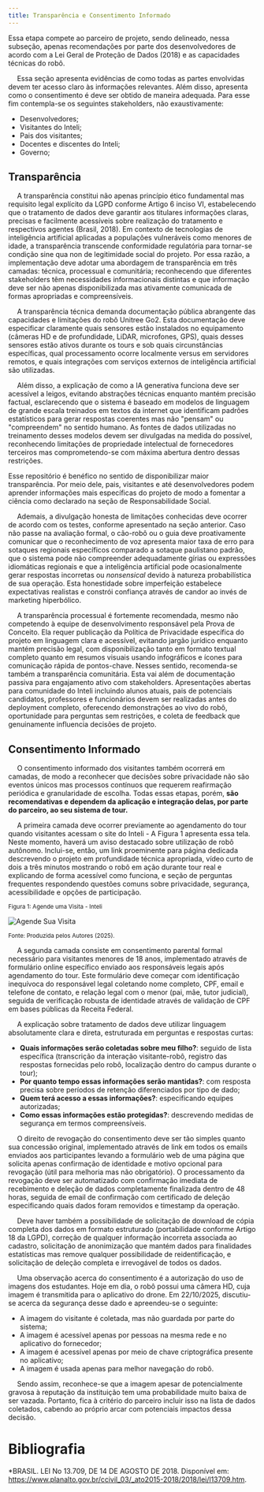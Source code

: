 ```yaml
---
title: Transparência e Consentimento Informado
---
```


<Callout title="Aviso" type="warning">
  Essa etapa compete ao parceiro de projeto, sendo delineado, nessa subseção, apenas recomendações por parte dos desenvolvedores de acordo com a Lei Geral de Proteção de Dados (2018) e as capacidades técnicas do robô.
</Callout>

&emsp; Essa seção apresenta evidências de como todas as partes envolvidas devem ter acesso claro às informações relevantes. Além disso, apresenta como o consentimento é deve ser obtido de maneira adequada. Para esse fim contempla-se os seguintes stakeholders, não exaustivamente:
- Desenvolvedores;
- Visitantes do Inteli;
- Pais dos visitantes;
- Docentes e discentes do Inteli;
- Governo;

## Transparência

&emsp; A transparência constitui não apenas princípio ético fundamental mas requisito legal explícito da LGPD conforme Artigo 6 inciso VI, estabelecendo que o tratamento de dados deve garantir aos titulares informações claras, precisas e facilmente acessíveis sobre realização do tratamento e respectivos agentes (Brasil, 2018). Em contexto de tecnologias de inteligência artificial aplicadas a populações vulneráveis como menores de idade, a transparência transcende conformidade regulatória para tornar-se condição sine qua non de legitimidade social do projeto. Por essa razão, a implementação deve adotar uma abordagem de transparência em três camadas: técnica, processual e comunitária; reconhecendo que diferentes stakeholders têm necessidades informacionais distintas e que informação deve ser não apenas disponibilizada mas ativamente comunicada de formas apropriadas e compreensíveis.

&emsp; A transparência técnica demanda documentação pública abrangente das capacidades e limitações do robô Unitree Go2. Esta documentação deve especificar claramente quais sensores estão instalados no equipamento (câmeras HD e de profundidade, LiDAR, microfones, GPS), quais desses sensores estão ativos durante os tours e sob quais circunstâncias específicas, qual processamento ocorre localmente versus em servidores remotos, e quais integrações com serviços externos de inteligência artificial são utilizadas. 

&emsp; Além disso, a explicação de como a IA generativa funciona deve ser acessível a leigos, evitando abstrações técnicas enquanto mantém precisão factual, esclarecendo que o sistema é baseado em modelos de linguagem de grande escala treinados em textos da internet que identificam padrões estatísticos para gerar respostas coerentes mas não "pensam" ou "compreendem" no sentido humano. As fontes de dados utilizadas no treinamento desses modelos devem ser divulgadas na medida do possível, reconhecendo limitações de propriedade intelectual de fornecedores terceiros mas comprometendo-se com máxima abertura dentro dessas restrições. 

<Callout title="Dica" type="tip">
  Esse repositório é benéfico no sentido de disponibilizar maior transparência. Por meio dele, pais, visitantes e até desenvolvedores podem aprender informações mais específicas do projeto de modo a fomentar a ciência como declarado na seção de Responsabilidade Social.
</Callout>

&emsp; Ademais, a divulgação honesta de limitações conhecidas deve ocorrer de acordo com os testes, conforme apresentado na seção anterior. Caso não passe na avaliação formal, o cão-robô ou o guia deve proativamente comunicar que o reconhecimento de voz apresenta maior taxa de erro para sotaques regionais específicos comparado a sotaque paulistano padrão, que o sistema pode não compreender adequadamente gírias ou expressões idiomáticas regionais e que a inteligência artificial pode ocasionalmente gerar respostas incorretas ou _nonsensical_ devido à natureza probabilística de sua operação. Esta honestidade sobre imperfeição estabelece expectativas realistas e constrói confiança através de candor ao invés de marketing hiperbólico.

&emsp; A transparência processual é fortemente recomendada, mesmo não competendo à equipe de desenvolvimento responsável pela Prova de Conceito. Ela requer publicação da Política de Privacidade específica do projeto em linguagem clara e acessível, evitando jargão jurídico enquanto mantém precisão legal, com disponibilização tanto em formato textual completo quanto em resumos visuais usando infográficos e ícones para comunicação rápida de pontos-chave. Nesses sentido, recomenda-se também a transparência comunitária. Esta vai além de documentação passiva para engajamento ativo com stakeholders. Apresentações abertas para comunidade do Inteli incluindo alunos atuais, pais de potenciais candidatos, professores e funcionários devem ser realizadas antes do deployment completo, oferecendo demonstrações ao vivo do robô, oportunidade para perguntas sem restrições, e coleta de feedback que genuinamente influencia decisões de projeto.

## Consentimento Informado

&emsp; O consentimento informado dos visitantes também ocorrerá em camadas, de modo a reconhecer que decisões sobre privacidade não são eventos únicos mas processos contínuos que requerem reafirmação periódica e granularidade de escolha. Todas essas etapas, porém, **são recomendativas e dependem da aplicação e integração delas, por parte do parceiro, ao seu sistema de tour.**

&emsp; A primeira camada deve ocorrer previamente ao agendamento do tour quando visitantes acessam o site do Inteli - A Figura 1 apresenta essa tela. Neste momento, haverá um aviso destacado sobre utilização de robô autônomo. Inclui-se, então, um link proeminente para página dedicada descrevendo o projeto em profundidade técnica apropriada, vídeo curto de dois a três minutos mostrando o robô em ação durante tour real e explicando de forma acessível como funciona, e seção de perguntas frequentes respondendo questões comuns sobre privacidade, segurança, acessibilidade e opções de participação.

<div style={{textAlign: 'center'}}>
<sup>Figura 1: Agende uma Visita - Inteli</sup>
</div>

![Agende Sua Visita](/agende-uma-visita.png)

<div style={{textAlign: 'center'}}>
<sub style={{textAlign: 'center'}}>Fonte: Produzida pelos Autores (2025). </sub>
</div>

&emsp; A segunda camada consiste em consentimento parental formal necessário para visitantes menores de 18 anos, implementado através de formulário online específico enviado aos responsáveis legais após agendamento do tour. Este formulário deve começar com identificação inequívoca do responsável legal coletando nome completo, CPF, email e telefone de contato, e relação legal com o menor (pai, mãe, tutor judicial), seguida de verificação robusta de identidade através de validação de CPF em bases públicas da Receita Federal.

&emsp; A explicação sobre tratamento de dados deve utilizar linguagem absolutamente clara e direta, estruturada em perguntas e respostas curtas:
- **Quais informações serão coletadas sobre meu filho?**: seguido de lista específica (transcrição da interação visitante-robô, registro das respostas fornecidas pelo robô, localização dentro do campus durante o tour);
- **Por quanto tempo essas informações serão mantidas?**: com resposta precisa sobre períodos de retenção diferenciados por tipo de dado; 
- **Quem terá acesso a essas informações?**: especificando equipes autorizadas; 
- **Como essas informações estão protegidas?**: descrevendo medidas de segurança em termos compreensíveis.

&emsp; O direito de revogação do consentimento deve ser tão simples quanto sua concessão original, implementado através de link em todos os emails enviados aos participantes levando a formulário web de uma página que solicita apenas confirmação de identidade e motivo opcional para revogação (útil para melhoria mas não obrigatório). O processamento da revogação deve ser automatizado com confirmação imediata de recebimento e deleção de dados completamente finalizada dentro de 48 horas, seguida de email de confirmação com certificado de deleção especificando quais dados foram removidos e timestamp da operação. 

&emsp; Deve haver também a possibilidade de solicitação de download de cópia completa dos dados em formato estruturado (portabilidade conforme Artigo 18 da LGPD), correção de qualquer informação incorreta associada ao cadastro, solicitação de anonimização que mantém dados para finalidades estatísticas mas remove qualquer possibilidade de reidentificação, e solicitação de deleção completa e irrevogável de todos os dados.

&emsp; Uma observação acerca do consentimento é a autorização do uso de imagens dos estudantes. Hoje em dia, o robô possui uma câmera HD, cuja imagem é transmitida para o aplicativo do drone. Em 22/10/2025, discutiu-se acerca da segurança desse dado e apreendeu-se o seguinte:
- A imagem do visitante é coletada, mas não guardada por parte do sistema;
- A imagem é acessível apenas por pessoas na mesma rede e no aplicativo do fornecedor;
- A imagem é acessível apenas por meio de chave criptográfica presente no aplicativo;
- A imagem é usada apenas para melhor navegação do robô.

&emsp; Sendo assim, reconhece-se que a imagem apesar de potencialmente gravosa à reputação da instituição tem uma probabilidade muito baixa de ser vazada. Portanto, fica à critério do parceiro incluir isso na lista de dados coletados, cabendo ao próprio arcar com potenciais impactos dessa decisão.


# Bibliografia

\*BRASIL. LEI No 13.709, DE 14 DE AGOSTO DE 2018. Disponível em: https://www.planalto.gov.br/ccivil_03/_ato2015-2018/2018/lei/l13709.htm.
